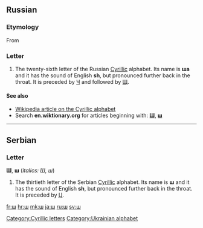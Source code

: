 {{also|ש}}
==Russian==

===Etymology===
From {{etyl|he|ru}} {{term|ש|lang=he|sc=Hebr}}

===Letter===
{{infl|ru|letter|lower case||upper case|Ш}}

# The twenty-sixth letter of the Russian [[Cyrillic]] alphabet. Its name is '''ша''' {{IPAchar|(ʃa)}} and it has the sound of English '''sh''', but pronounced further back in the throat. It is preceded by [[ч|Ч]] and followed by [[щ|Щ]].

====See also====
* [[w:Cyrillic alphabet|Wikipedia article on the Cyrillic alphabet]]
* Search '''en.wiktionary.org''' for articles beginning with: '''[http://en.wiktionary.org/w/index.php?title=Special%3AAllpages&from=%D0%A8&namespace=0 Ш]''', '''[http://en.wiktionary.org/w/index.php?title=Special%3AAllpages&from=%D1%88&namespace=0 ш]'''

----

==Serbian==

===Letter===
'''Ш''', '''ш''' (''italics: Ш, ш'')

# The thirtieth letter of the Serbian [[Cyrillic]] alphabet. Its name is '''ш''' and it has the sound of English '''sh''', but pronounced further back in the throat. It is preceded by [[џ|Џ]].

[[Category:Cyrillic letters]]
[[Category:Ukrainian alphabet]]

[[fr:ш]]
[[hr:ш]]
[[mk:ш]]
[[ja:ш]]
[[ru:ш]]
[[sv:ш]]